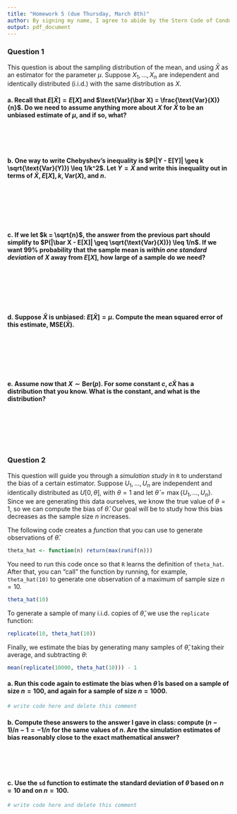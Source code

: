```yaml
---
title: "Homework 5 (due Thursday, March 8th)"
author: By signing my name, I agree to abide by the Stern Code of Conduct _______________
output: pdf_document
---
```


### Question 1

This question is about the sampling distribution of the mean, and using $\bar X$ as an estimator for the parameter $\mu$. Suppose $X_1, \ldots, X_n$ are independent and identically distributed (i.i.d.) with the same distribution as $X$.

#### a. Recall that $E[\bar X] = E[X]$ and $\text{Var}(\bar X) = \frac{\text{Var}(X)}{n}$. Do we need to assume anything more about $X$ for $\bar X$ to be an unbiased estimate of $\mu$, and if so, what?

\ 

\ 

#### b. One way to write Chebyshev's inequality is $P(|Y - E[Y]| \geq k \sqrt{\text{Var}(Y)}) \leq 1/k^2$. Let $Y = \bar X$ and write this inequality out in terms of $\bar X, E[X], k, \text{Var}(X)$, and $n$.

\ 

\ 

\ 

#### c. If we let $k = \sqrt{n}$, the answer from the previous part should simplify to $P(|\bar X - E[X]| \geq \sqrt{\text{Var}(X)}) \leq 1/n$. If we want 99\% probability that the sample mean is *within one standard deviation* of $X$ away from $E[X]$, how large of a sample do we need?

\ 

\ 

\ 

#### d. Suppose $\bar X$ is unbiased: $E[\bar X] = \mu$. Compute the mean squared error of this estimate, $\text{MSE}(\bar X)$.

\ 

\ 

\ 

#### e. Assume now that $X \sim \text{Ber}(p)$. For some constant $c$, $c\bar X$ has a distribution that you know. What is the constant, and what is the distribution?

\ 

\ 

\ 

\newpage

### Question 2

This question will guide you through a *simulation study* in `R` to understand the bias of a certain estimator. Suppose $U_1, \ldots, U_n$ are independent and identically distributed as $U[0,\theta]$, with $\theta = 1$ and let $\hat \theta = \max \{ U_1, \ldots, U_n \}$. Since we are generating this data ourselves, we know the true value of $\theta = 1$, so we can compute the bias of $\hat \theta$. Our goal will be to study how this bias decreases as the sample size $n$ increases.

The following code creates a *function* that you can use to generate observations of $\hat \theta$.

```r
theta_hat <- function(n) return(max(runif(n)))
```

You need to run this code once so that `R` learns the definition of `theta_hat`. After that, you can "call" the function by running, for example, `theta_hat(10)` to generate one observation of a maximum of sample size $n = 10$.

```r
theta_hat(10)
```

To generate a sample of many i.i.d. copies of $\hat \theta$, we use the `replicate` function:

```r
replicate(10, theta_hat(10))
```

Finally, we estimate the bias by generating many samples of $\hat \theta$, taking their average, and subtracting $\theta$:

```r
mean(replicate(10000, theta_hat(10))) - 1
```


#### a. Run this code again to estimate the bias when $\hat \theta$ is based on a sample of size $n = 100$, and again for a sample of size $n = 1000$. 

```r
# write code here and delete this comment
```

#### b. Compute these answers to the answer I gave in class: compute $(n-1)/n - 1 = -1/n$ for the same values of $n$. Are the simulation estimates of bias reasonably close to the exact mathematical answer?

\ 

\ 

#### c. Use the `sd` function to estimate the standard deviation of $\hat \theta$ based on $n = 10$ and on $n = 100$.

```r
# write code here and delete this comment
```

